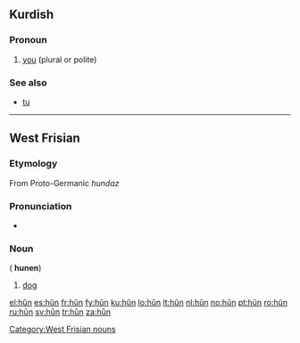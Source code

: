 {{also|Appendix:Variations of "hun"}}
==Kurdish==

===Pronoun===
{{head|ku|pronoun}}

# [[you]] (plural or polite)

===See also===
* [[tu#Kurdish|tu]]

----

==West Frisian==

===Etymology===

From Proto-Germanic ''hundaz''

===Pronunciation===
* {{IPA|/hun/|lang=fy}}

===Noun===
{{head|fy|noun|g=c}} ({{p}} '''hunen''')

# [[dog]]

[[Category:West Frisian nouns]]

[[el:hûn]]
[[es:hûn]]
[[fr:hûn]]
[[fy:hûn]]
[[ku:hûn]]
[[lo:hûn]]
[[lt:hûn]]
[[nl:hûn]]
[[no:hûn]]
[[pt:hûn]]
[[ro:hûn]]
[[ru:hûn]]
[[sv:hûn]]
[[tr:hûn]]
[[za:hûn]]